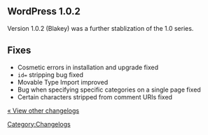== WordPress 1.0.2 ==

Version 1.0.2 (Blakey) was a further stablization of the 1.0 series.

== Fixes ==

* Cosmetic errors in installation and upgrade fixed
* <code>id=</code> stripping bug fixed
* Movable Type Import improved
* Bug when specifying specific categories on a single page fixed
* Certain characters stripped from comment URIs fixed

[[Changelog | &laquo; View other changelogs]]

[[Category:Changelogs]]